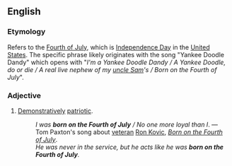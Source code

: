==English==

===Etymology===
Refers to the [[w:Fourth of July|Fourth of July]], which is [[w:Independence Day|Independence Day]] in the [[w:United States of America|United States]]. The specific phrase likely originates with the song "Yankee Doodle Dandy" which opens with "''I'm a Yankee Doodle Dandy / A Yankee Doodle, do or die / A real live nephew of my [[Uncle Sam|uncle Sam]]'s / Born on the Fourth of July''".

===Adjective===
{{en-adj|pos=[[born]] [[on]] [[the]] [[Fourth of July]]|-}}

# {{idiomatic|US}} [[demonstratively|Demonstratively]] [[patriotic]].
#: ''I was '''born on the Fourth of July''' / No one more loyal than I''. &mdash; Tom Paxton's song about [[veteran]] [[w:Ron Kovic|Ron Kovic]], ''[[w:Born on the Fourth of July|Born on the Fourth of July]]''.
#: ''He was never in the service, but he acts like he was '''born on the Fourth of July'''.''
